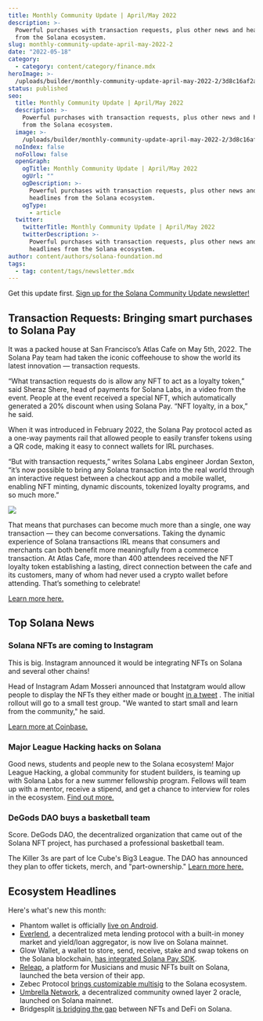 ```yaml
---
title: Monthly Community Update | April/May 2022
description: >-
  Powerful purchases with transaction requests, plus other news and headlines
  from the Solana ecosystem.
slug: monthly-community-update-april-may-2022-2
date: "2022-05-18"
category:
  - category: content/category/finance.mdx
heroImage: >-
  /uploads/builder/monthly-community-update-april-may-2022-2/3d8c16af2a6f44d49089f5f675cac515.png
status: published
seo:
  title: Monthly Community Update | April/May 2022
  description: >-
    Powerful purchases with transaction requests, plus other news and headlines
    from the Solana ecosystem.
  image: >-
    /uploads/builder/monthly-community-update-april-may-2022-2/3d8c16af2a6f44d49089f5f675cac515.png
  noIndex: false
  noFollow: false
  openGraph:
    ogTitle: Monthly Community Update | April/May 2022
    ogUrl: ""
    ogDescription: >-
      Powerful purchases with transaction requests, plus other news and
      headlines from the Solana ecosystem.
    ogType:
      - article
  twitter:
    twitterTitle: Monthly Community Update | April/May 2022
    twitterDescription: >-
      Powerful purchases with transaction requests, plus other news and
      headlines from the Solana ecosystem.
author: content/authors/solana-foundation.md
tags:
  - tag: content/tags/newsletter.mdx
---
```


Get this update first. [Sign up for the Solana Community Update newsletter!](http://eepurl.com/gOcpoL?ref=solana.ghost.io)

## **Transaction Requests: Bringing smart purchases to Solana Pay**

It was a packed house at San Francisco’s Atlas Cafe on May 5th, 2022. The Solana Pay team had taken the iconic coffeehouse to show the world its latest innovation — transaction requests.

<tweet id="1522597374559981570" />

“What transaction requests do is allow any NFT to act as a loyalty token,” said Sheraz Shere, head of payments for Solana Labs, in a video from the event. People at the event received a special NFT, which automatically generated a 20% discount when using Solana Pay. “NFT loyalty, in a box,” he said.

When it was introduced in February 2022, the Solana Pay protocol acted as a one-way payments rail that allowed people to easily transfer tokens using a QR code, making it easy to connect wallets for IRL purchases.

“But with transaction requests,” writes Solana Labs engineer Jordan Sexton, “it’s now possible to bring any Solana transaction into the real world through an interactive request between a checkout app and a mobile wallet, enabling NFT minting, dynamic discounts, tokenized loyalty programs, and so much more.”

![](/uploads/builder/monthly-community-update-april-may-2022-2/image-1.jpg)

That means that purchases can become much more than a single, one way transaction — they can become conversations. Taking the dynamic experience of Solana transactions IRL means that consumers and merchants can both benefit more meaningfully from a commerce transaction. At Atlas Cafe, more than 400 attendees received the NFT loyalty token establishing a lasting, direct connection between the cafe and its customers, many of whom had never used a crypto wallet before attending. That’s something to celebrate!

[Learn more here.](https://solana.com/news/solana-pay-transaction-requests-bring-on-chain-interactivity-to-the-off-chain-world?ref=solana.ghost.io)

## **Top Solana News**

### **Solana NFTs are coming to Instagram**

This is big. Instagram announced it would be integrating NFTs on Solana and several other chains!

Head of Instagram Adam Mosseri announced that Instatgram would allow people to display the NFTs they either made or bought [in a tweet](https://twitter.com/mosseri/status/1523655590672695296?ref=solana.ghost.io) . The initial rollout will go to a small test group. "We wanted to start small and learn from the community," he said.

[Learn more at Coinbase.](https://www.coindesk.com/business/2022/05/08/metas-instagram-to-support-nfts-from-ethereum-polygon-solana-flow/?ref=solana.ghost.io)

### **Major League Hacking hacks on Solana**

Good news, students and people new to the Solana ecosystem! Major League Hacking, a global community for student builders, is teaming up with Solana Labs for a new summer fellowship program. Fellows will team up with a mentor, receive a stipend, and get a chance to interview for roles in the ecosystem. [Find out more.](https://fellowship.mlh.io/?utm_campaign=fellowship-hackers-solana_labs_social_post_april_15&utm_medium=social&utm_source=twitter)

### **DeGods DAO buys a basketball team**

<tweet id="1519672039962935297" />

Score. DeGods DAO, the decentralized organization that came out of the Solana NFT project, has purchased a professional basketball team.

The Killer 3s are part of Ice Cube's Big3 League. The DAO has announced they plan to offer tickets, merch, and "part-ownership." [Learn more here.](https://finance.yahoo.com/news/degods-dao-buys-big3-league-034614159.html?ref=solana.ghost.io)

## **Ecosystem Headlines**

Here's what's new this month:

- Phantom wallet is officially [live on Android](https://twitter.com/phantom/status/1517187083621781506?ref=solana.ghost.io).
- [Everlend](https://twitter.com/everlendfinance/status/1522232994357985280?ref=solana.ghost.io), a decentralized meta lending protocol with a built-in money market and yield/loan aggregator, is now live on Solana mainnet.
- Glow Wallet, a wallet to store, send, receive, stake and swap tokens on the Solana blockchain, [has integrated Solana Pay SDK](https://twitter.com/solblaze_org/status/1522595345896669185?ref=solana.ghost.io).
- [Releap](https://twitter.com/Releap_IO/status/1511071563986386944?ref=solana.ghost.io), a platform for Musicians and music NFTs built on Solana, launched the beta version of their app.
- Zebec Protocol [brings customizable multisig](https://twitter.com/Zebec_HQ/status/1518759263534940160?ref=solana.ghost.io) to the Solana ecosystem.
- [Umbrella Network](https://twitter.com/UmbNetwork/status/1519403029807747072?ref=solana.ghost.io), a decentralized community owned layer 2 oracle, launched on Solana mainnet.
- Bridgesplit [is bridging the gap](https://twitter.com/DefiVaults/status/1515444847812915202?ref=solana.ghost.io) between NFTs and DeFi on Solana.
